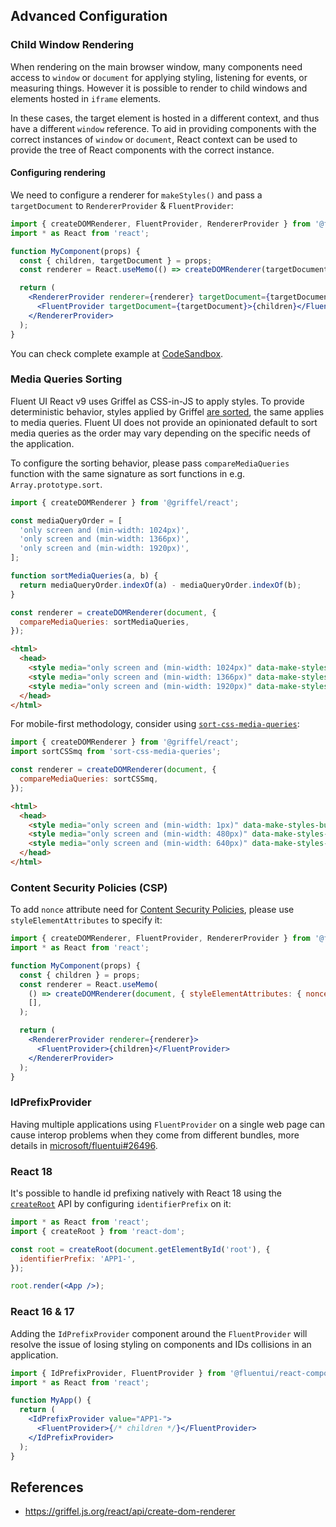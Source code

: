 
<Meta title="Concepts/Developer/Advanced Configuration" />

## Advanced Configuration

### Child Window Rendering

When rendering on the main browser window, many components need access to `window` or `document` for applying styling, listening for events, or measuring things. However it is possible to render to child windows and elements hosted in `iframe` elements.

In these cases, the target element is hosted in a different context, and thus have a different `window` reference. To aid in providing components with the correct instances of `window` or `document`, React context can be used to provide the tree of React components with the correct instance.

#### Configuring rendering

We need to configure a renderer for `makeStyles()` and pass a `targetDocument` to `RendererProvider` & `FluentProvider`:

```jsx
import { createDOMRenderer, FluentProvider, RendererProvider } from '@fluentui/react-components';
import * as React from 'react';

function MyComponent(props) {
  const { children, targetDocument } = props;
  const renderer = React.useMemo(() => createDOMRenderer(targetDocument), [targetDocument]);

  return (
    <RendererProvider renderer={renderer} targetDocument={targetDocument}>
      <FluentProvider targetDocument={targetDocument}>{children}</FluentProvider>
    </RendererProvider>
  );
}
```

You can check complete example at [CodeSandbox](https://codesandbox.io/s/fluentuireact-components-render-into-iframe-l62ke).

### Media Queries Sorting

Fluent UI React v9 uses Griffel as CSS-in-JS to apply styles. To provide deterministic behavior, styles applied by Griffel [are sorted](https://griffel.js.org/react/guides/atomic-css#lvfha-order-of-pseudo-classes), the same applies to media queries. Fluent UI does not provide an opinionated default to sort media queries as the order may vary depending on the specific needs of the application.

To configure the sorting behavior, please pass `compareMediaQueries` function with the same signature as sort functions in e.g. `Array.prototype.sort`.

```js
import { createDOMRenderer } from '@griffel/react';

const mediaQueryOrder = [
  'only screen and (min-width: 1024px)',
  'only screen and (min-width: 1366px)',
  'only screen and (min-width: 1920px)',
];

function sortMediaQueries(a, b) {
  return mediaQueryOrder.indexOf(a) - mediaQueryOrder.indexOf(b);
}

const renderer = createDOMRenderer(document, {
  compareMediaQueries: sortMediaQueries,
});
```

```html
<html>
  <head>
    <style media="only screen and (min-width: 1024px)" data-make-styles-bucket="m"></style>
    <style media="only screen and (min-width: 1366px)" data-make-styles-bucket="m"></style>
    <style media="only screen and (min-width: 1920px)" data-make-styles-bucket="m"></style>
  </head>
</html>
```

For mobile-first methodology, consider using [`sort-css-media-queries`](https://github.com/dutchenkoOleg/sort-css-media-queries):

```js
import { createDOMRenderer } from '@griffel/react';
import sortCSSmq from 'sort-css-media-queries';

const renderer = createDOMRenderer(document, {
  compareMediaQueries: sortCSSmq,
});
```

```html
<html>
  <head>
    <style media="only screen and (min-width: 1px)" data-make-styles-bucket="m"></style>
    <style media="only screen and (min-width: 480px)" data-make-styles-bucket="m"></style>
    <style media="only screen and (min-width: 640px)" data-make-styles-bucket="m"></style>
  </head>
</html>
```

### Content Security Policies (CSP)

To add `nonce` attribute need for [Content Security Policies](https://developer.mozilla.org/en-US/docs/Web/HTTP/CSP), please use `styleElementAttributes` to specify it:

```jsx
import { createDOMRenderer, FluentProvider, RendererProvider } from '@fluentui/react-components';
import * as React from 'react';

function MyComponent(props) {
  const { children } = props;
  const renderer = React.useMemo(
    () => createDOMRenderer(document, { styleElementAttributes: { nonce: 'random' } }),
    [],
  );

  return (
    <RendererProvider renderer={renderer}>
      <FluentProvider>{children}</FluentProvider>
    </RendererProvider>
  );
}
```

### IdPrefixProvider

Having multiple applications using `FluentProvider` on a single web page can cause interop problems when they come from different bundles, more details in [microsoft/fluentui#26496](https://github.com/microsoft/fluentui/pull/26496).

### React 18

It's possible to handle id prefixing natively with React 18 using the [`createRoot`](https://react.dev/reference/react-dom/client/createRoot#parameters) API by configuring `identifierPrefix` on it:

```jsx
import * as React from 'react';
import { createRoot } from 'react-dom';

const root = createRoot(document.getElementById('root'), {
  identifierPrefix: 'APP1-',
});

root.render(<App />);
```

### React 16 & 17

Adding the `IdPrefixProvider` component around the `FluentProvider` will resolve the issue of losing styling on components and IDs collisions in an application.

```jsx
import { IdPrefixProvider, FluentProvider } from '@fluentui/react-components';
import * as React from 'react';

function MyApp() {
  return (
    <IdPrefixProvider value="APP1-">
      <FluentProvider>{/* children */}</FluentProvider>
    </IdPrefixProvider>
  );
}
```

## References

- https://griffel.js.org/react/api/create-dom-renderer
